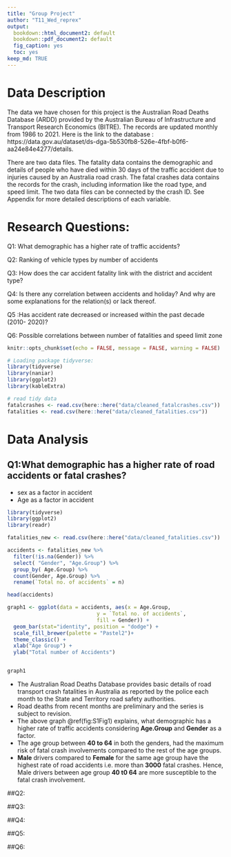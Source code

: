 ```yaml
---
title: "Group Project"
author: "T11_Wed_reprex"
output: 
  bookdown::html_document2: default
  bookdown::pdf_document2: default
  fig_caption: yes
  toc: yes
keep_md: TRUE
---
```



# Data Description
The data we have chosen for this project is the Australian Road Deaths Database (ARDD) provided by the Australian Bureau of Infrastructure and Transport Research Economics (BITRE). The records are updated monthly from 1986 to 2021. Here is the link to the database : https://data.gov.au/dataset/ds-dga-5b530fb8-526e-4fbf-b0f6-aa24e84e4277/details. 

There are two data files. The fatality data contains the demographic and details of people who have died within 30 days of the traffic accident due to injuries caused by an Australia road crash. The fatal crashes data contains the records for the crash, including information like the road type, and speed limit. The two data files can be connected by the crash ID. See Appendix for more detailed descriptions of each variable. 


# Research Questions:
Q1: What demographic has a higher rate of traffic accidents?

Q2: Ranking of vehicle types by number of accidents

Q3: How does the car accident fatality link with the district and accident type? 

Q4: Is there any correlation between accidents and holiday? And why are some explanations for the relation(s) or lack thereof.

Q5 :Has accident rate decreased or increased within the past decade (2010- 2020)? 

Q6: Possible correlations between number of fatalities and speed limit zone 


```r
knitr::opts_chunk$set(echo = FALSE, message = FALSE, warning = FALSE)
```


```r
# Loading package tidyverse:
library(tidyverse)
library(naniar)
library(ggplot2)
library(kableExtra)
```


```r
# read tidy data
fatalcrashes <- read.csv(here::here("data/cleaned_fatalcrashes.csv"))
fatalities <- read.csv(here::here("data/cleaned_fatalities.csv"))
```

# Data Analysis

## Q1:What demographic has a higher rate of road accidents or fatal crashes?
+ sex as a factor in accident
+ Age as a factor in accident

```r
library(tidyverse)
library(ggplot2)
library(readr)
```

```r
fatalities_new <- read.csv(here::here("data/cleaned_fatalities.csv"))
```

```r

accidents <- fatalities_new %>% 
  filter(!is.na(Gender)) %>% 
  select( "Gender", "Age.Group") %>% 
  group_by( Age.Group) %>% 
  count(Gender, Age.Group) %>% 
  rename(`Total no. of accidents` = n)

head(accidents)
```


```r
graph1 <- ggplot(data = accidents, aes(x = Age.Group,
                             y = `Total no. of accidents`, 
                             fill = Gender)) +
  geom_bar(stat="identity", position = "dodge") +
  scale_fill_brewer(palette = "Pastel2")+
  theme_classic() +
  xlab("Age Group") +
  ylab("Total number of Accidents") 


graph1
``` 

+ The Australian Road Deaths Database provides basic details of road transport crash fatalities in Australia as reported by the police each month to the State and Territory road safety authorities.
+ Road deaths from recent months are preliminary and the series is subject to revision.
+ The above graph \@ref(fig:S1Fig1) explains, what demographic has a higher rate of traffic accidents considering **Age.Group** and **Gender** as a factor.
+ The age group between **40 to 64** in both the genders, had the maximum risk of fatal crash involvements compared to the rest of the age groups. 
+ **Male** drivers compared to **Female** for the same age group have the highest rate of road accidents i.e. more than **3000** fatal crashes. Hence, Male drivers between age group **40 t0 64** are more susceptible to the fatal crash involvement.    
 



##Q2:


##Q3:


##Q4:


##Q5:


##Q6:
